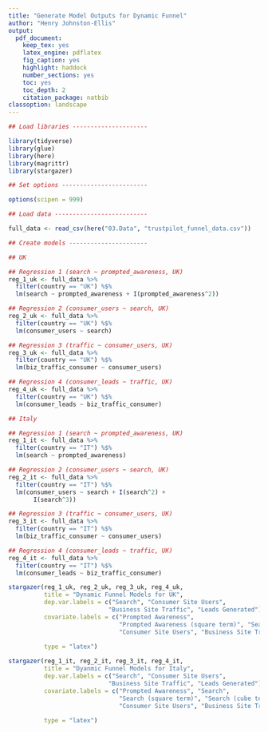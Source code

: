 ```yaml
---
title: "Generate Model Outputs for Dynamic Funnel"
author: "Henry Johnston-Ellis"
output:
  pdf_document:
    keep_tex: yes
    latex_engine: pdflatex
    fig_caption: yes
    highlight: haddock
    number_sections: yes
    toc: yes
    toc_depth: 2
    citation_package: natbib
classoption: landscape
---
```


```r

## Load libraries ---------------------

library(tidyverse)
library(glue)
library(here)
library(magrittr)
library(stargazer)

## Set options ------------------------

options(scipen = 999)

## Load data --------------------------

full_data <- read_csv(here("03.Data", "trustpilot_funnel_data.csv"))


```

```r

## Create models ----------------------

## UK

## Regression 1 (search ~ prompted_awareness, UK)
reg_1_uk <- full_data %>%
  filter(country == "UK") %$%
  lm(search ~ prompted_awareness + I(prompted_awareness^2))

## Regression 2 (consumer_users ~ search, UK)
reg_2_uk <- full_data %>%
  filter(country == "UK") %$%
  lm(consumer_users ~ search)

## Regression 3 (traffic ~ consumer_users, UK)
reg_3_uk <- full_data %>%
  filter(country == "UK") %$%
  lm(biz_traffic_consumer ~ consumer_users)

## Regression 4 (consumer_leads ~ traffic, UK)
reg_4_uk <- full_data %>%
  filter(country == "UK") %$%
  lm(consumer_leads ~ biz_traffic_consumer)

## Italy 

## Regression 1 (search ~ prompted_awareness, UK)
reg_1_it <- full_data %>%
  filter(country == "IT") %$%
  lm(search ~ prompted_awareness)

## Regression 2 (consumer_users ~ search, UK)
reg_2_it <- full_data %>%
  filter(country == "IT") %$%
  lm(consumer_users ~ search + I(search^2) +
       I(search^3))

## Regression 3 (traffic ~ consumer_users, UK)
reg_3_it <- full_data %>%
  filter(country == "IT") %$%
  lm(biz_traffic_consumer ~ consumer_users)

## Regression 4 (consumer_leads ~ traffic, UK)
reg_4_it <- full_data %>%
  filter(country == "IT") %$%
  lm(consumer_leads ~ biz_traffic_consumer)

```

```r

stargazer(reg_1_uk, reg_2_uk, reg_3_uk, reg_4_uk,
          title = "Dynamic Funnel Models for UK",
          dep.var.labels = c("Search", "Consumer Site Users",
                            "Business Site Traffic", "Leads Generated"),
          covariate.labels = c("Prompted Awareness",
                               "Prompted Awareness (square term)", "Search",
                               "Consumer Site Users", "Business Site Traffic"),
          
          type = "latex")

```

```r

stargazer(reg_1_it, reg_2_it, reg_3_it, reg_4_it,
          title = "Dyanmic Funnel Models for Italy",
          dep.var.labels = c("Search", "Consumer Site Users",
                            "Business Site Traffic", "Leads Generated"),
          covariate.labels = c("Prompted Awareness", "Search",
                               "Search (square term)", "Search (cube term)",
                               "Consumer Site Users", "Business Site Traffic"),
          
          type = "latex")

```

